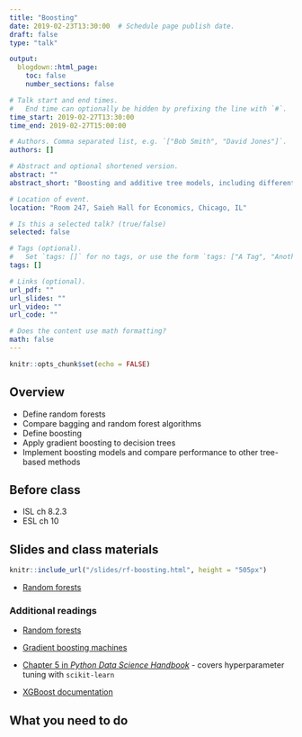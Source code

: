 ```yaml
---
title: "Boosting"
date: 2019-02-23T13:30:00  # Schedule page publish date.
draft: false
type: "talk"

output:
  blogdown::html_page:
    toc: false
    number_sections: false

# Talk start and end times.
#   End time can optionally be hidden by prefixing the line with `#`.
time_start: 2019-02-27T13:30:00
time_end: 2019-02-27T15:00:00

# Authors. Comma separated list, e.g. `["Bob Smith", "David Jones"]`.
authors: []

# Abstract and optional shortened version.
abstract: ""
abstract_short: "Boosting and additive tree models, including different implementations of boosting algorithms."

# Location of event.
location: "Room 247, Saieh Hall for Economics, Chicago, IL"

# Is this a selected talk? (true/false)
selected: false

# Tags (optional).
#   Set `tags: []` for no tags, or use the form `tags: ["A Tag", "Another Tag"]` for one or more tags.
tags: []

# Links (optional).
url_pdf: ""
url_slides: ""
url_video: ""
url_code: ""

# Does the content use math formatting?
math: false
---
```


```r
knitr::opts_chunk$set(echo = FALSE)
```

## Overview

* Define random forests
* Compare bagging and random forest algorithms
* Define boosting
* Apply gradient boosting to decision trees
* Implement boosting models and compare performance to other tree-based methods

## Before class

* ISL ch 8.2.3
* ESL ch 10

## Slides and class materials

```r
knitr::include_url("/slides/rf-boosting.html", height = "505px")
```

* [Random forests](/notes/random-forest/)

### Additional readings

* [Random forests](http://uc-r.github.io/random_forests)
* [Gradient boosting machines](http://uc-r.github.io/gbm_regression)

* [Chapter 5 in *Python Data Science Handbook*](http://proquestcombo.safaribooksonline.com.proxy.uchicago.edu/book/programming/python/9781491912126) - covers hyperparameter tuning with `scikit-learn`
* [XGBoost documentation](https://xgboost.readthedocs.io/en/latest/)

## What you need to do


